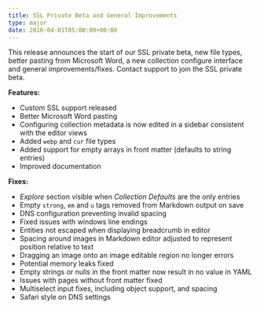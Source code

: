 ```yaml
---
title: SSL Private Beta and General Improvements
type: major
date: 2016-04-01T05:00:00+00:00
---
```


This release announces the start of our SSL private beta, new file types, better pasting from Microsoft Word, a new collection configure interface and general improvements/fixes. Contact support to join the SSL private beta.

**Features:**

* Custom SSL support released
* Better Microsoft Word pasting
* Configuring collection metadata is now edited in a sidebar consistent with the editor views
* Added `webp` and `cur` file types
* Added support for empty arrays in front matter (defaults to string entries)
* Improved documentation

**Fixes:**

* *Explore* section visible when *Collection Defaults* are the only entries
* Empty `strong`, `em` and `u` tags removed from Markdown output on save
* DNS configuration preventing invalid spacing
* Fixed issues with windows line endings
* Entities not escaped when displaying breadcrumb in editor
* Spacing around images in Markdown editor adjusted to represent position relative to text
* Dragging an image onto an image editable region no longer errors
* Potential memory leaks fixed
* Empty strings or nulls in the front matter now result in no value in YAML
* Issues with pages without front matter fixed
* Multiselect input fixes, including object support, and spacing
* Safari style on DNS settings
